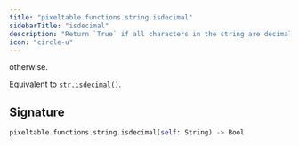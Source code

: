 ```yaml
---
title: "pixeltable.functions.string.isdecimal"
sidebarTitle: "isdecimal"
description: "Return `True` if all characters in the string are decimal characters and there is at least one character, `False`"
icon: "circle-u"
---
```

otherwise.

Equivalent to [`str.isdecimal()`](https://docs.python.org/3/library/stdtypes.html#str.isdecimal).


## Signature

```python
pixeltable.functions.string.isdecimal(self: String) -> Bool
```

